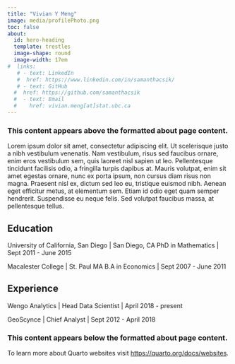 ```yaml
---
title: "Vivian Y Meng"
image: media/profilePhoto.png
toc: false
about: 
  id: hero-heading
  template: trestles
  image-shape: round
  image-width: 17em
#  links:
   # - text: LinkedIn
   #  href: https://www.linkedin.com/in/samanthacsik/
   # - text: GitHub
  #  href: https://github.com/samanthacsik
  #  - text: Email
  #    href: vivian.meng[at]stat.ubc.ca
---
```

 
### This content appears above the formatted about page content.

:::{#hero-heading}

Lorem ipsum dolor sit amet, consectetur adipiscing elit. Ut scelerisque justo a nibh vestibulum venenatis. Nam vestibulum, risus sed faucibus ornare, enim eros vestibulum sem, quis laoreet nisl sapien ut leo. Pellentesque tincidunt facilisis odio, a fringilla turpis dapibus at. Mauris volutpat, enim sit amet egestas ornare, nunc ex porta ipsum, non cursus diam risus non magna. Praesent nisl ex, dictum sed leo eu, tristique euismod nibh. Aenean eget efficitur metus, at elementum sem. Etiam id odio eget quam semper hendrerit. Suspendisse eu neque felis. Sed volutpat faucibus massa, at pellentesque tellus.

## Education

University of California, San Diego | San Diego, CA
PhD in Mathematics | Sept 2011 - June 2015

Macalester College | St. Paul MA
B.A in Economics | Sept 2007 - June 2011

## Experience

Wengo Analytics | Head Data Scientist | April 2018 - present

GeoScynce | Chief Analyst | Sept 2012 - April 2018
:::

### This content appears below the formatted about page content.
To learn more about Quarto websites visit <https://quarto.org/docs/websites>.
